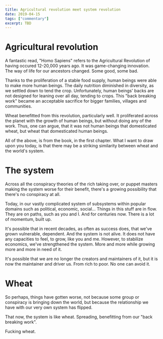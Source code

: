 ```yaml
---
title: Agricultural revolution meet system revolution
date: 2019-04-15
tags: ["commentary"]
excerpt: TBD
---
```


# Agricultural revolution

A fantastic read, "Homo Sapiens" refers to the Agricultural Revolution of having occured 12-20,000 years ago. It was game-changing innovation. The way of life for our ancestors changed. Some good, some bad.

Thanks to the proliferation of a stable food supply, human beings were able to make more human beings. The daily nutrition diminished in diversity, as we settled down to tend the crop. Unfortunately, human beings' backs are not designed for leaning over all day, tending to crops. This "back breaking work" became an acceptable sacrifice for bigger families, villages and communities.

Wheat benefitted from this revolution, particularly well. It proliferated across the planet with the growth of human beings, but without doing any of the work. Thus, one can argue, that it was not human beings that domesticated wheat, but wheat that domesticated human beings.

All of the above, is from the book, in the first chapter. What I want to draw upon you today, is that there may be a striking similarity between wheat and the world's system.

# The system

Across all the conspiracy theories of the rich taking over, or puppet masters making the system worse for their benefit, there's a growing possibility that there's no conspiracy at all.

Today, in our vastly complicated system of subsystems within popular domains such as political, economic, social... Things in this stuff are in flow. They are on paths, such as you and I. And for centuries now. There is a lot of momentum, built up.

It's possible that in recent decades, as often as success does, that we've grown vulnerable, dependent. And the system is not alive. It does not have any capacities to feel, to grow, like you and me. However, to stabilize economics, we've strengthened the system. More and more while growing more and more in need of it.

It's possible that we are no longer the creators and maintainers of it, but it is now the maintainer and driver us. From rich to poor. No one can avoid it.

# Wheat

So perhaps, things have gotten worse, not because some group or conspiracy is bringing down the world, but because the relationship we have with our very own system has flipped.

That now, the system is like wheat. Spreading, benefitting from our "back breaking work".

Fucking wheat.
